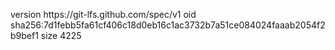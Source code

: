 version https://git-lfs.github.com/spec/v1
oid sha256:7d1febb5fa61cf406c18d0eb16c1ac3732b7a51ce084024faaab2054f2b9bef1
size 4225
